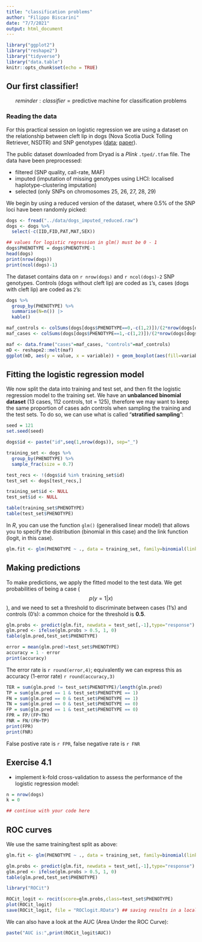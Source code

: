 ```yaml
---
title: "classification problems"
author: "Filippo Biscarini"
date: "7/7/2021"
output: html_document
---
```


```r
library("ggplot2")
library("reshape2")
library("tidyverse")
library("data.table")
knitr::opts_chunk$set(echo = TRUE)
```

## Our first classifier!

$$reminder: classifier = \text{predictive machine for classification problems} $$

### Reading the data

For this practical session on logistic regression we are using a dataset on the relationship between cleft lip in dogs (Nova Scotia Duck Tolling Retriever, NSDTR) and SNP genotypes ([data](https://datadryad.org/stash/dataset/doi:10.5061/dryad.j8r8q); [paper](https://journals.plos.org/plosgenetics/article?id=10.1371/journal.pgen.1005059)).

The public dataset downloaded from Dryad is a *Plink* `.tped/.tfam` file. The data have been preprocessed:

-   filtered (SNP quality, call-rate, MAF)
-   imputed (imputation of missing genotypes using LHCI: localised haplotype-clustering imputation)
-   selected (only SNPs on chromosomes 25, 26, 27, 28, 29)

We begin by using a reduced version of the dataset, where $0.5\%$ of the SNP loci have been randomly picked:

```r
dogs <- fread("../data/dogs_imputed_reduced.raw")
dogs <- dogs %>%
  select(-c(IID,FID,PAT,MAT,SEX))

## values for logistic regression in glm() must be 0 - 1
dogs$PHENOTYPE = dogs$PHENOTYPE-1
head(dogs)
print(nrow(dogs))
print(ncol(dogs)-1)
```

The dataset contains data on `r nrow(dogs)` and `r ncol(dogs)-2` SNP genotypes. Controls (dogs without cleft lip) are coded as `1`'s, cases (dogs with cleft lip) are coded as `2`'s:

```r
dogs %>%
  group_by(PHENOTYPE) %>%
  summarise(N=n()) |>
  kable()
```

```r
maf_controls <- colSums(dogs[dogs$PHENOTYPE==0,-c(1,2)])/(2*nrow(dogs[dogs$PHENOTYPE==0,]))
maf_cases <- colSums(dogs[dogs$PHENOTYPE==1,-c(1,2)])/(2*nrow(dogs[dogs$PHENOTYPE==1,]))
```

```r
maf <- data.frame("cases"=maf_cases, "controls"=maf_controls)
mD <- reshape2::melt(maf)
ggplot(mD, aes(y = value, x = variable)) + geom_boxplot(aes(fill=variable)) + xlab(element_blank()) + ylab("MAF")
```

## Fitting the logistic regression model

We now split the data into training and test set, and then fit the logistic regression model to the training set. We have an **unbalanced binomial dataset** (13 cases, 112 controls, tot = 125), therefore we may want to keep the same proportion of cases adn controls when sampling the training and the test sets. To do so, we can use what is called "**stratified sampling**":

```r
seed = 121
set.seed(seed)

dogs$id <- paste("id",seq(1,nrow(dogs)), sep="_")

training_set <- dogs %>%
  group_by(PHENOTYPE) %>%
  sample_frac(size = 0.7)

test_recs <- !(dogs$id %in% training_set$id)
test_set <- dogs[test_recs,]

training_set$id <- NULL
test_set$id <- NULL

table(training_set$PHENOTYPE)
table(test_set$PHENOTYPE)
```

In *R*, you can use the function `glm()` (generalised linear model) that allows you to specify the distribution (binomial in this case) and the link function (logit, in this case).

```r
glm.fit <- glm(PHENOTYPE ~ ., data = training_set, family=binomial(link="logit"))
```

## Making predictions

To make predictions, we apply the fitted model to the test data. We get probabilities of being a case ($$p(y=1|x)$$), and we need to set a threshold to discriminate between cases (1's) and controls (0's): a common choice for the threshold is **0.5**.

```r
glm.probs <- predict(glm.fit, newdata = test_set[,-1],type="response") 
glm.pred <- ifelse(glm.probs > 0.5, 1, 0)
table(glm.pred,test_set$PHENOTYPE)
```

```r
error = mean(glm.pred!=test_set$PHENOTYPE)
accuracy = 1 - error
print(accuracy)
```

The error rate is `r round(error,4)`; equivalently we can express this as accuracy (1-error rate) `r round(accuracy,3)`

```r
TER = sum(glm.pred != test_set$PHENOTYPE)/length(glm.pred)
TP = sum(glm.pred == 1 & test_set$PHENOTYPE == 1)
FN = sum(glm.pred == 0 & test_set$PHENOTYPE == 1)
TN = sum(glm.pred == 0 & test_set$PHENOTYPE == 0)
FP = sum(glm.pred == 1 & test_set$PHENOTYPE == 0)
FPR = FP/(FP+TN)
FNR = FN/(FN+TP)
print(FPR)
print(FNR)
```

False postive rate is `r FPR`, false negative rate is `r FNR`

## Exercise 4.1

-   implement k-fold cross-validation to assess the performance of the logistic regression model:

```r
n = nrow(dogs)
k = 0
```

```r
## continue with your code here
```

## ROC curves

We use the same training/test split as above:

```r
glm.fit <- glm(PHENOTYPE ~ ., data = training_set, family=binomial(link="logit"))

glm.probs <- predict(glm.fit, newdata = test_set[,-1],type="response") 
glm.pred <- ifelse(glm.probs > 0.5, 1, 0)
table(glm.pred,test_set$PHENOTYPE)
```

```r
library("ROCit")

ROCit_logit <- rocit(score=glm.probs,class=test_set$PHENOTYPE)
plot(ROCit_logit)
save(ROCit_logit, file = "ROClogit.RData") ## saving results in a local file
```

We can also have a look at the AUC (Area Under the ROC Curve):

```r
paste("AUC is:",print(ROCit_logit$AUC))
```
